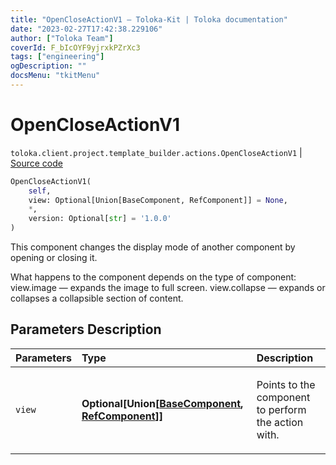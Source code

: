 ```yaml
---
title: "OpenCloseActionV1 — Toloka-Kit | Toloka documentation"
date: "2023-02-27T17:42:38.229106"
author: ["Toloka Team"]
coverId: F_bIcOYF9yjrxkPZrXc3
tags: ["engineering"]
ogDescription: ""
docsMenu: "tkitMenu"
---
```


# OpenCloseActionV1
`toloka.client.project.template_builder.actions.OpenCloseActionV1` | [Source code](https://github.com/Toloka/toloka-kit/blob/v1.1.4/src/client/project/template_builder/actions.py#L91)

```python
OpenCloseActionV1(
    self,
    view: Optional[Union[BaseComponent, RefComponent]] = None,
    *,
    version: Optional[str] = '1.0.0'
)
```

This component changes the display mode of another component by opening or closing it.

What happens to the component depends on the type of component:
    view.image — expands the image to full screen.
    view.collapse — expands or collapses a collapsible section of content.

## Parameters Description

| Parameters | Type | Description |
| :----------| :----| :-----------|
`view`|**Optional\[Union\[[BaseComponent](/docs/toloka-kit/reference/toloka.client.project.template_builder.base.BaseComponent), [RefComponent](/docs/toloka-kit/reference/toloka.client.project.template_builder.base.RefComponent)\]\]**|<p>Points to the component to perform the action with.</p>